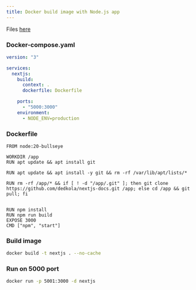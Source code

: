 ```yaml
---
title: Docker build image with Node.js app
---
```


Files [here](https://github.com/dedkola/salsa/tree/main/Docker/nextjs_to_docker_container)

### Docker-compose.yaml

```yaml copy
version: "3"

services:
  nextjs:
    build:
      context: .
      dockerfile: Dockerfile

    ports:
      - "5000:3000"
    environment:
      - NODE_ENV=production
```

### Dockerfile

```docker copy
FROM node:20-bullseye

WORKDIR /app
RUN apt update && apt install git

RUN apt update && apt install -y git && rm -rf /var/lib/apt/lists/*

RUN rm -rf /app/* && if [ ! -d "/app/.git" ]; then git clone https://github.com/dedkola/nextjs-docs.git /app; else cd /app && git pull; fi


RUN npm install
RUN npm run build
EXPOSE 3000
CMD ["npm", "start"]

```

### Build image

```bash copy
docker build -t nextjs . --no-cache
```

### Run on 5000 port

```bash copy
docker run -p 5001:3000 -d nextjs
```
